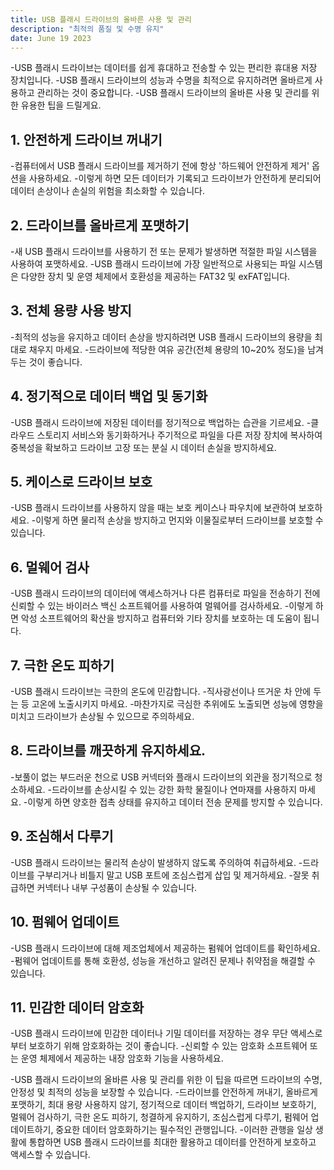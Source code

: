 ```yaml
---
title: USB 플래시 드라이브의 올바른 사용 및 관리
description: "최적의 품질 및 수명 유지"
date: June 19 2023
---
```



-USB 플래시 드라이브는 데이터를 쉽게 휴대하고 전송할 수 있는 편리한 휴대용 저장 장치입니다. 
-USB 플래시 드라이브의 성능과 수명을 최적으로 유지하려면 올바르게 사용하고 관리하는 것이 중요합니다. 
-USB 플래시 드라이브의 올바른 사용 및 관리를 위한 유용한 팁을 드릴게요.

## 1. 안전하게 드라이브 꺼내기
-컴퓨터에서 USB 플래시 드라이브를 제거하기 전에 항상 '하드웨어 안전하게 제거' 옵션을 사용하세요. 
-이렇게 하면 모든 데이터가 기록되고 드라이브가 안전하게 분리되어 데이터 손상이나 손실의 위험을 최소화할 수 있습니다.

## 2. 드라이브를 올바르게 포맷하기
-새 USB 플래시 드라이브를 사용하기 전 또는 문제가 발생하면 적절한 파일 시스템을 사용하여 포맷하세요. 
-USB 플래시 드라이브에 가장 일반적으로 사용되는 파일 시스템은 다양한 장치 및 운영 체제에서 호환성을 제공하는 FAT32 및 exFAT입니다.

## 3. 전체 용량 사용 방지
-최적의 성능을 유지하고 데이터 손상을 방지하려면 USB 플래시 드라이브의 용량을 최대로 채우지 마세요. 
-드라이브에 적당한 여유 공간(전체 용량의 10~20% 정도)을 남겨두는 것이 좋습니다.

## 4. 정기적으로 데이터 백업 및 동기화
-USB 플래시 드라이브에 저장된 데이터를 정기적으로 백업하는 습관을 기르세요. 
-클라우드 스토리지 서비스와 동기화하거나 주기적으로 파일을 다른 저장 장치에 복사하여 중복성을 확보하고 드라이브 고장 또는 분실 시 데이터 손실을 방지하세요.

## 5. 케이스로 드라이브 보호
-USB 플래시 드라이브를 사용하지 않을 때는 보호 케이스나 파우치에 보관하여 보호하세요. 
-이렇게 하면 물리적 손상을 방지하고 먼지와 이물질로부터 드라이브를 보호할 수 있습니다.

## 6. 멀웨어 검사
-USB 플래시 드라이브의 데이터에 액세스하거나 다른 컴퓨터로 파일을 전송하기 전에 신뢰할 수 있는 바이러스 백신 소프트웨어를 사용하여 멀웨어를 검사하세요. 
-이렇게 하면 악성 소프트웨어의 확산을 방지하고 컴퓨터와 기타 장치를 보호하는 데 도움이 됩니다.

## 7. 극한 온도 피하기
-USB 플래시 드라이브는 극한의 온도에 민감합니다. 
-직사광선이나 뜨거운 차 안에 두는 등 고온에 노출시키지 마세요. 
-마찬가지로 극심한 추위에도 노출되면 성능에 영향을 미치고 드라이브가 손상될 수 있으므로 주의하세요.

## 8. 드라이브를 깨끗하게 유지하세요.
-보풀이 없는 부드러운 천으로 USB 커넥터와 플래시 드라이브의 외관을 정기적으로 청소하세요. 
-드라이브를 손상시킬 수 있는 강한 화학 물질이나 연마재를 사용하지 마세요. 
-이렇게 하면 양호한 접촉 상태를 유지하고 데이터 전송 문제를 방지할 수 있습니다.

## 9. 조심해서 다루기
-USB 플래시 드라이브는 물리적 손상이 발생하지 않도록 주의하여 취급하세요. 
-드라이브를 구부리거나 비틀지 말고 USB 포트에 조심스럽게 삽입 및 제거하세요. 
-잘못 취급하면 커넥터나 내부 구성품이 손상될 수 있습니다.

## 10. 펌웨어 업데이트
-USB 플래시 드라이브에 대해 제조업체에서 제공하는 펌웨어 업데이트를 확인하세요. 
-펌웨어 업데이트를 통해 호환성, 성능을 개선하고 알려진 문제나 취약점을 해결할 수 있습니다.

## 11. 민감한 데이터 암호화
-USB 플래시 드라이브에 민감한 데이터나 기밀 데이터를 저장하는 경우 무단 액세스로부터 보호하기 위해 암호화하는 것이 좋습니다. 
-신뢰할 수 있는 암호화 소프트웨어 또는 운영 체제에서 제공하는 내장 암호화 기능을 사용하세요.

-USB 플래시 드라이브의 올바른 사용 및 관리를 위한 이 팁을 따르면 드라이브의 수명, 안정성 및 최적의 성능을 보장할 수 있습니다. 
-드라이브를 안전하게 꺼내기, 올바르게 포맷하기, 최대 용량 사용하지 않기, 정기적으로 데이터 백업하기, 드라이브 보호하기, 멀웨어 검사하기, 극한 온도 피하기, 청결하게 유지하기, 조심스럽게 다루기, 펌웨어 업데이트하기, 중요한 데이터 암호화하기는 필수적인 관행입니다. 
-이러한 관행을 일상 생활에 통합하면 USB 플래시 드라이브를 최대한 활용하고 데이터를 안전하게 보호하고 액세스할 수 있습니다. 
